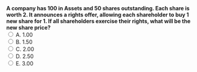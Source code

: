 ::: {.question-block}
<form onsubmit="event.preventDefault(); checkAnswer('module1_mcq_q99')" data-correct-answer="B"> 
  <strong style="display: block;">A company has 100 in Assets and 50 shares outstanding. Each share is worth 2. It announces a rights offer, allowing each shareholder to buy 1 new share for 1. If all shareholders exercise their rights, what will be the new share price?</strong> 
  <label><input type="radio" name="module1_mcq_q99" value="A"> A. 1.00</label><br>
  <label><input type="radio" name="module1_mcq_q99" value="B"> B. 1.50</label><br>
  <label><input type="radio" name="module1_mcq_q99" value="C"> C. 2.00</label><br>
  <label><input type="radio" name="module1_mcq_q99" value="D"> D. 2.50</label><br>
  <label><input type="radio" name="module1_mcq_q99" value="E"> E. 3.00</label><br>
</form> 

<div id="feedback-module1_mcq_q99" class="feedback" data-status="" style="display:none;"> 
✅ Correct: B. After the rights offer, the firm has 150 in total value and 100 shares outstanding.  
The new share price is therefore 150 ÷ 100 = **1.50**. 
</div> 
:::
